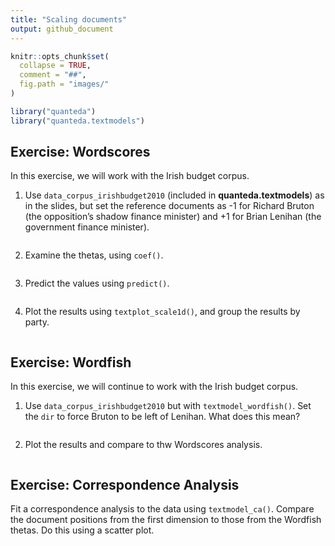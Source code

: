 ```yaml
---
title: "Scaling documents"
output: github_document
---
```


```r
knitr::opts_chunk$set(
  collapse = TRUE,
  comment = "##",
  fig.path = "images/"
)
```

```r
library("quanteda")
library("quanteda.textmodels")
```

## Exercise: Wordscores

In this exercise, we will work with the Irish budget corpus.

1. Use `data_corpus_irishbudget2010` (included in **quanteda.textmodels**) as in the slides, but set the reference documents as -1 for Richard Bruton (the opposition's shadow finance minister) and +1 for Brian Lenihan (the government finance minister).

```r

```

2. Examine the thetas, using `coef()`.

```r

```

3. Predict the values using `predict()`.

```r

```

4. Plot the results using `textplot_scale1d()`, and group the results by party.

```r

```


## Exercise: Wordfish

In this exercise, we will continue to work with the Irish budget corpus.

1. Use `data_corpus_irishbudget2010` but with `textmodel_wordfish()`.  Set the `dir` to force Bruton to be left of Lenihan.  What does this mean?

```r

```

2. Plot the results and compare to thw Wordscores analysis.

```r

```


## Exercise: Correspondence Analysis

Fit a correspondence analysis to the data using `textmodel_ca()`.  Compare the document positions from the first dimension to those from the Wordfish thetas. Do this using a scatter plot.

```r

```
